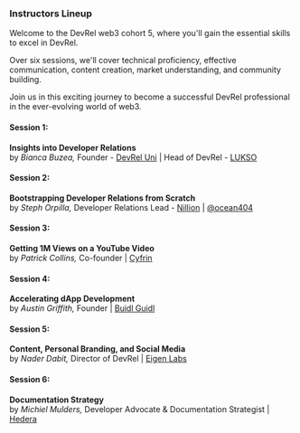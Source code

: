 ### Instructors Lineup 

Welcome to the DevRel web3 cohort 5, where you'll gain the essential skills to excel in DevRel. 

Over six sessions, we'll cover technical proficiency, effective communication, content creation, market understanding, and community building. 

Join us in this exciting journey to become a successful DevRel professional in the ever-evolving world of web3.


#### Session 1: 
**Insights into Developer Relations** <br />
 by *Bianca Buzea,* Founder - [DevRel Uni](https://devreluni.com/) | Head of DevRel - [LUKSO](https://lukso.io)

#### Session 2: 
**Bootstrapping Developer Relations from Scratch** <br />
 by *Steph Orpilla,* Developer Relations Lead - [Nillion](https://nillion.com) | [@ocean404](https://www.x.com/ocean404)
#### Session 3: 
**Getting 1M Views on a YouTube Video** <br />
 by *Patrick Collins,*  Co-founder  | [Cyfrin](https://www.cyfrin.io)

#### Session 4: 
**Accelerating dApp Development** <br />
 by *Austin Griffith,* Founder | [Buidl Guidl](https://speedrunethereum.com)

#### Session 5: 
**Content, Personal Branding, and Social Media** <br /> 
 by *Nader Dabit,* Director of DevRel | [Eigen Labs](https://www.eigenlabs.org)

 #### Session 6: 
**Documentation Strategy** <br /> 
 by *Michiel Mulders,* Developer Advocate & Documentation Strategist | [Hedera](https://hedera.com)